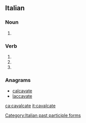 ==Italian==

===Noun===
{{head|it|plural}} {{g|f}}

# {{plural of|cavalcata|lang=it}}

===Verb===
{{head|it|verb form}}

# {{inflection of|cavalcare||2|p|pres|ind|lang=it}}
# {{inflection of|cavalcare||2|p|imp|lang=it}}
# {{feminine plural of|cavalcato|lang=it}}

===Anagrams===
* [[calcavate#Italian|calcavate]]
* [[laccavate#Italian|laccavate]]

[[Category:Italian past participle forms]]

[[ca:cavalcate]]
[[it:cavalcate]]